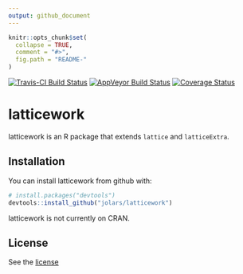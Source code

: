 ```yaml
---
output: github_document
---
```


<!-- README.md is generated from README.Rmd. Please edit that file -->

```r
knitr::opts_chunk$set(
  collapse = TRUE,
  comment = "#>",
  fig.path = "README-"
)
```

[![Travis-CI Build Status](https://travis-ci.org/jolars/latticework.svg?branch=master)](https://travis-ci.org/jolars/latticework)
[![AppVeyor Build Status](https://ci.appveyor.com/api/projects/status/github/jolars/latticework?branch=master&svg=true)](https://ci.appveyor.com/project/jolars/latticework)
[![Coverage Status](https://img.shields.io/codecov/c/github/jolars/latticework/master.svg)](https://codecov.io/github/jolars/latticework?branch=master)

# latticework

latticework is an R package that extends `lattice` and `latticeExtra`.

## Installation

You can install latticework from github with:

```r
# install.packages("devtools")
devtools::install_github("jolars/latticework")
```

latticework is not currently on CRAN.

## License

See the [license](LICENSE)
